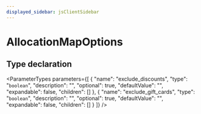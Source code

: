 ```yaml
---
displayed_sidebar: jsClientSidebar
---
```



# AllocationMapOptions

## Type declaration

<ParameterTypes parameters={[
  {
    "name": "exclude_discounts",
    "type": "`boolean`",
    "description": "",
    "optional": true,
    "defaultValue": "",
    "expandable": false,
    "children": []
  },
  {
    "name": "exclude_gift_cards",
    "type": "`boolean`",
    "description": "",
    "optional": true,
    "defaultValue": "",
    "expandable": false,
    "children": []
  }
]} />
